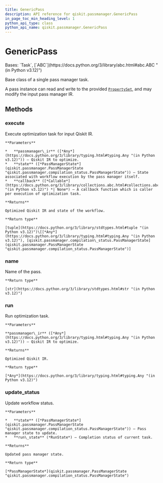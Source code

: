 ```yaml
---
title: GenericPass
description: API reference for qiskit.passmanager.GenericPass
in_page_toc_min_heading_level: 1
python_api_type: class
python_api_name: qiskit.passmanager.GenericPass
---
```


# GenericPass

<Class id="qiskit.passmanager.GenericPass" isDedicatedPage={true} github="https://github.com/qiskit/qiskit/tree/stable/0.45/qiskit/passmanager/base_tasks.py" signature="qiskit.passmanager.GenericPass">
  Bases: `Task`, [`ABC`](https://docs.python.org/3/library/abc.html#abc.ABC "(in Python v3.12)")

  Base class of a single pass manager task.

  A pass instance can read and write to the provided [`PropertySet`](qiskit.passmanager.PropertySet "qiskit.passmanager.PropertySet"), and may modify the input pass manager IR.

  ## Methods

  ### execute

  <Function id="qiskit.passmanager.GenericPass.execute" name="execute" signature="execute(passmanager_ir, state, callback=None)">
    Execute optimization task for input Qiskit IR.

    **Parameters**

    *   **passmanager\_ir** ([*Any*](https://docs.python.org/3/library/typing.html#typing.Any "(in Python v3.12)")) – Qiskit IR to optimize.
    *   **state** ([*PassManagerState*](qiskit.passmanager.PassManagerState "qiskit.passmanager.compilation_status.PassManagerState")) – State associated with workflow execution by the pass manager itself.
    *   **callback** ([*Callable*](https://docs.python.org/3/library/collections.abc.html#collections.abc.Callable "(in Python v3.12)") *| None*) – A callback function which is caller per execution of optimization task.

    **Returns**

    Optimized Qiskit IR and state of the workflow.

    **Return type**

    [tuple](https://docs.python.org/3/library/stdtypes.html#tuple "(in Python v3.12)")\[[*Any*](https://docs.python.org/3/library/typing.html#typing.Any "(in Python v3.12)"), [qiskit.passmanager.compilation\_status.PassManagerState](qiskit.passmanager.PassManagerState "qiskit.passmanager.compilation_status.PassManagerState")]
  </Function>

  ### name

  <Function id="qiskit.passmanager.GenericPass.name" name="name" signature="name()">
    Name of the pass.

    **Return type**

    [str](https://docs.python.org/3/library/stdtypes.html#str "(in Python v3.12)")
  </Function>

  ### run

  <Function id="qiskit.passmanager.GenericPass.run" name="run" signature="abstract run(passmanager_ir)">
    Run optimization task.

    **Parameters**

    **passmanager\_ir** ([*Any*](https://docs.python.org/3/library/typing.html#typing.Any "(in Python v3.12)")) – Qiskit IR to optimize.

    **Returns**

    Optimized Qiskit IR.

    **Return type**

    [*Any*](https://docs.python.org/3/library/typing.html#typing.Any "(in Python v3.12)")
  </Function>

  ### update\_status

  <Function id="qiskit.passmanager.GenericPass.update_status" name="update_status" signature="update_status(state, run_state)">
    Update workflow status.

    **Parameters**

    *   **state** ([*PassManagerState*](qiskit.passmanager.PassManagerState "qiskit.passmanager.compilation_status.PassManagerState")) – Pass manager state to update.
    *   **run\_state** (*RunState*) – Completion status of current task.

    **Returns**

    Updated pass manager state.

    **Return type**

    [*PassManagerState*](qiskit.passmanager.PassManagerState "qiskit.passmanager.compilation_status.PassManagerState")
  </Function>
</Class>


